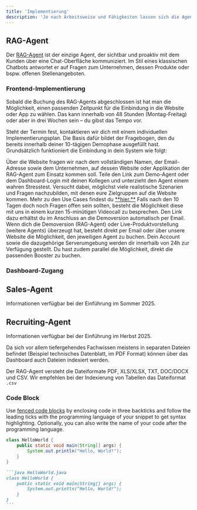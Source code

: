 ```yaml
---
title: 'Implementierung'
description: 'Je nach Arbeitsweise und Fähigkeiten lassen sich die Agents unterschiedlich in deine Unternehmensprozesse integrieren.V'
---
```


## RAG-Agent

Der [RAG-Agent](https://docs.pzlr.ai/rag-agent/rag) ist der einzige Agent, der sichtbar und proaktiv mit dem Kunden über eine Chat-Oberfläche kommuniziert. Im Stil eines klassischen Chatbots antwortet er auf Fragen zum Unternehmen, dessen Produkte oder bspw. offenen Stellenangeboten.

### Frontend-Implementierung

Sobald die Buchung des RAG-Agents abgeschlossen ist hat man die Möglichkeit, einen passenden Zeitpunkt für die Einbindung in die Website oder App zu wählen. Das kann innerhalb von 48 Stunden (Montag-Freitag) oder aber in drei Wochen sein – du gibst das Tempo vor.

Steht der Termin fest, kontaktieren wir dich mit einem individuellen Implementierungsplan. Die Basis dafür bildet der Fragebogen, den du bereits innerhalb deiner 10-tägigen Demophase ausgefüllt hast. Grundsätzlich funktioniert die Einbindung in dein System wie folgt:

<Steps>
  <Step title="Anfrage über die Website">
    Über die Website fragen wir nach dem vollständigen Namen, der Email-Adresse sowie dem Unternehmen, auf dessen Website  oder Applikation der RAG-Agent zum Einsatz kommen soll.
  </Step>
  <Step title="10-Tage-Stresstest">
    Teile den Link zum Demo-Agent oder dem Dashboard-Login mit deinen Kollegen und unterzieht den Agent einem wahren Stresstest. Versucht dabei, möglichst viele realistische Szenarien und Fragen nachzubilden, mit denen eure Zielgruppen auf die Website kommen. Mehr zu den Use Cases findest du <a href="/pages/rag-agent/usecases">**hier.**</a>
  </Step>
  <Step title="Q&A-Session">
    Falls nach den 10 Tagen doch noch Fragen offen sein sollten, besteht die Möglichkeit diese mit uns in einem kurzen 15-minütigen Videocall zu besprechen. Den Link dazu erhältst du im Anschluss an die Demoversion automatisch per Email.
  </Step>
  <Step title="Buchung des Agents (und Booster)">
    Wenn dich die Demoversion (RAG-Agent) oder Live-Produktvorstellung (weitere Agents) überzeugt hat, besteht direkt per Email oder über unsere Website die Möglichkeit, den jeweiligen Agent zu buchen. Dein Account sowie die dazugehörige Serverumgebung werden dir innerhalb von 24h zur Verfügung gestellt. Du hast zudem parallel die Möglichkeit, direkt die passenden Booster zu buchen.
  </Step>
</Steps>

### Dashboard-Zugang




## Sales-Agent

Informationen verfügbar bei der Einführung im Sommer 2025.

## Recruiting-Agent

Informationen verfügbar bei der Einführung im Herbst 2025.



Da sich vor allem tiefergehendes Fachwissen meistens in separaten Dateien befindet (Beispiel technisches Datenblatt, im PDF Format) können über das Dashboard auch Dateien indexiert werden. 

<Tip>Der RAG-Agent versteht die Dateiformate PDF, XLS/XLSX, TXT, DOC/DOCX und CSV. Wir empfehlen bei der Indexierung von Tabellen das Dateiformat `.csv`</Tip>


### Code Block

Use [fenced code blocks](https://www.markdownguide.org/extended-syntax/#fenced-code-blocks) by enclosing code in three backticks and follow the leading ticks with the programming language of your snippet to get syntax highlighting. Optionally, you can also write the name of your code after the programming language.

```java HelloWorld.java
class HelloWorld {
    public static void main(String[] args) {
        System.out.println("Hello, World!");
    }
}
```

````md
```java HelloWorld.java
class HelloWorld {
    public static void main(String[] args) {
        System.out.println("Hello, World!");
    }
}
```
````
